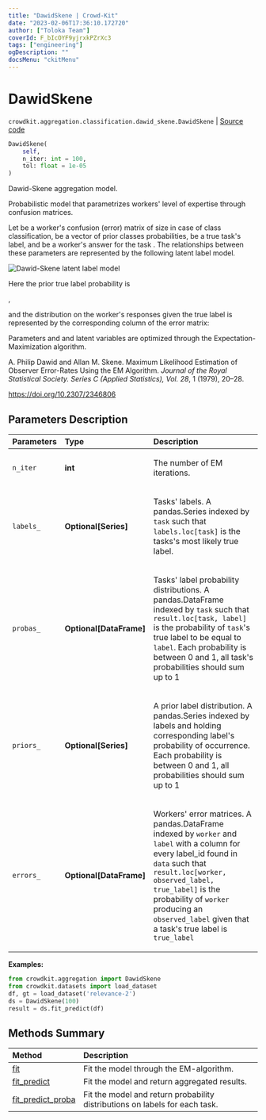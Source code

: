 ```yaml
---
title: "DawidSkene | Crowd-Kit"
date: "2023-02-06T17:36:10.172720"
author: ["Toloka Team"]
coverId: F_bIcOYF9yjrxkPZrXc3
tags: ["engineering"]
ogDescription: ""
docsMenu: "ckitMenu"
---
```


# DawidSkene
`crowdkit.aggregation.classification.dawid_skene.DawidSkene` | [Source code](https://github.com/Toloka/crowd-kit/blob/v1.2.0/crowdkit/aggregation/classification/dawid_skene.py#L19)

```python
DawidSkene(
    self,
    n_iter: int = 100,
    tol: float = 1e-05
)
```

Dawid-Skene aggregation model.

Probabilistic model that parametrizes workers' level of expertise through confusion matrices.

Let <Formula withoutContainer={true} content="$e^w$"/> be a worker's confusion (error) matrix of size <Formula withoutContainer={true} content="$K \times K$"/> in case of <Formula withoutContainer={true} content="$K$"/> class classification,
<Formula withoutContainer={true} content="$p$"/> be a vector of prior classes probabilities, <Formula withoutContainer={true} content="$z_j$"/> be a true task's label, and <Formula withoutContainer={true} content="$y^w_j$"/> be a worker's
answer for the task <Formula withoutContainer={true} content="$j$"/>. The relationships between these parameters are represented by the following latent label model.

<Image withBackground imageId="0dad0734ea0cc66d4e6a13b11e7ca41d" alt="Dawid-Skene latent label model" />

Here the prior true label probability is

<Formula withoutContainer={true} content="$\operatorname{Pr}(z_j = c) = p[c]$"/>,

and the distribution on the worker's responses given the true label <Formula withoutContainer={true} content="$c$"/> is represented by the
corresponding column of the error matrix:

<Formula withoutContainer={true} content="$\operatorname{Pr}(y_j^w = k | z_j = c) = e^w[k, c]$"/>

Parameters <Formula withoutContainer={true} content="$p$"/> and <Formula withoutContainer={true} content="$e^w$"/> and latent variables <Formula withoutContainer={true} content="$z$"/> are optimized through the Expectation-Maximization algorithm.

A. Philip Dawid and Allan M. Skene. Maximum Likelihood Estimation of Observer Error-Rates Using the EM Algorithm.
*Journal of the Royal Statistical Society. Series C (Applied Statistics), Vol. 28*, 1 (1979), 20–28.

<https://doi.org/10.2307/2346806>

## Parameters Description

| Parameters | Type | Description |
| :----------| :----| :-----------|
`n_iter`|**int**|<p>The number of EM iterations.</p>
`labels_`|**Optional\[Series\]**|<p>Tasks&#x27; labels. A pandas.Series indexed by `task` such that `labels.loc[task]` is the tasks&#x27;s most likely true label.</p>
`probas_`|**Optional\[DataFrame\]**|<p>Tasks&#x27; label probability distributions. A pandas.DataFrame indexed by `task` such that `result.loc[task, label]` is the probability of `task`&#x27;s true label to be equal to `label`. Each probability is between 0 and 1, all task&#x27;s probabilities should sum up to 1</p>
`priors_`|**Optional\[Series\]**|<p>A prior label distribution. A pandas.Series indexed by labels and holding corresponding label&#x27;s probability of occurrence. Each probability is between 0 and 1, all probabilities should sum up to 1</p>
`errors_`|**Optional\[DataFrame\]**|<p>Workers&#x27; error matrices. A pandas.DataFrame indexed by `worker` and `label` with a column for every label_id found in `data` such that `result.loc[worker, observed_label, true_label]` is the probability of `worker` producing an `observed_label` given that a task&#x27;s true label is `true_label`</p>

**Examples:**

```python
from crowdkit.aggregation import DawidSkene
from crowdkit.datasets import load_dataset
df, gt = load_dataset('relevance-2')
ds = DawidSkene(100)
result = ds.fit_predict(df)
```
## Methods Summary

| Method | Description |
| :------| :-----------|
[fit](/docs-new/crowd-kit/reference/crowdkit.aggregation.classification.dawid_skene.DawidSkene.fit)| Fit the model through the EM-algorithm.
[fit_predict](/docs-new/crowd-kit/reference/crowdkit.aggregation.classification.dawid_skene.DawidSkene.fit_predict)| Fit the model and return aggregated results.
[fit_predict_proba](/docs-new/crowd-kit/reference/crowdkit.aggregation.classification.dawid_skene.DawidSkene.fit_predict_proba)| Fit the model and return probability distributions on labels for each task.
